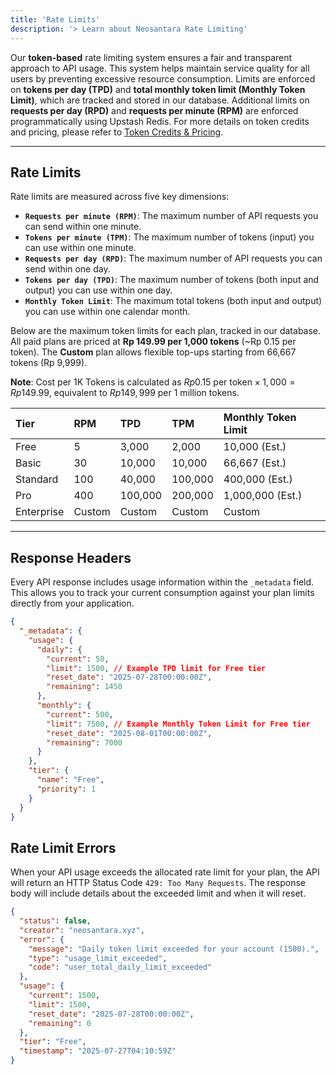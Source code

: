 ```yaml
---
title: 'Rate Limits'
description: '> Learn about Neosantara Rate Limiting'
---
```


Our **token-based** rate limiting system ensures a fair and transparent approach to API usage. This system helps maintain service quality for all users by preventing excessive resource consumption. Limits are enforced on **tokens per day (TPD)** and **total monthly token limit (Monthly Token Limit)**, which are tracked and stored in our database. Additional limits on **requests per day (RPD)** and **requests per minute (RPM)** are enforced programmatically using Upstash Redis. For more details on token credits and pricing, please refer to [Token Credits & Pricing](/en/about/token-credits#pricing-overview).

---

## Rate Limits

Rate limits are measured across five key dimensions:

* **`Requests per minute (RPM)`**: The maximum number of API requests you can send within one minute.
* **`Tokens per minute (TPM)`**: The maximum number of tokens (input) you can use within one minute.
* **`Requests per day (RPD)`**: The maximum number of API requests you can send within one day.
* **`Tokens per day (TPD)`**: The maximum number of tokens (both input and output) you can use within one day.
* **`Monthly Token Limit`**: The maximum total tokens (both input and output) you can use within one calendar month.

Below are the maximum token limits for each plan, tracked in our database. All paid plans are priced at **Rp 149.99 per 1,000 tokens** (~Rp 0.15 per token). The **Custom** plan allows flexible top-ups starting from 66,667 tokens (Rp 9,999).

**Note**: Cost per 1K Tokens is calculated as $Rp 0.15 \text{ per token} \times 1,000 = Rp 149.99$, equivalent to $Rp 149,999 \text{ per 1 million tokens}$.

| Tier | RPM | TPD | TPM | Monthly Token Limit |
| :--------- | :---- | :-------- | :--------------- | :------------------------- |
| Free | 5 | 3,000 | 2,000 | 10,000 (Est.) |
| Basic | 30 | 10,000 | 10,000 | 66,667 (Est.) |
| Standard | 100 | 40,000 | 100,000 | 400,000 (Est.) |
| Pro | 400 | 100,000 | 200,000 | 1,000,000 (Est.) |
| Enterprise | Custom| Custom | Custom | Custom |

---

## Response Headers

Every API response includes usage information within the `_metadata` field. This allows you to track your current consumption against your plan limits directly from your application.

```json
{
  "_metadata": {
    "usage": {
      "daily": {
        "current": 50,
        "limit": 1500, // Example TPD limit for Free tier
        "reset_date": "2025-07-28T00:00:00Z",
        "remaining": 1450
      },
      "monthly": {
        "current": 500,
        "limit": 7500, // Example Monthly Token Limit for Free tier
        "reset_date": "2025-08-01T00:00:00Z",
        "remaining": 7000
      }
    },
    "tier": {
      "name": "Free",
      "priority": 1
    }
  }
}
```

## Rate Limit Errors

When your API usage exceeds the allocated rate limit for your plan, the API will return an HTTP Status Code `429: Too Many Requests`. The response body will include details about the exceeded limit and when it will reset.

```json
{
  "status": false,
  "creator": "neosantara.xyz",
  "error": {
    "message": "Daily token limit exceeded for your account (1500).",
    "type": "usage_limit_exceeded",
    "code": "user_total_daily_limit_exceeded"
  },
  "usage": {
    "current": 1500,
    "limit": 1500,
    "reset_date": "2025-07-28T00:00:00Z",
    "remaining": 0
  },
  "tier": "Free",
  "timestamp": "2025-07-27T04:10:59Z"
}
```